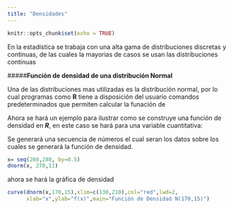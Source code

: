 ```yaml
---
title: "Densidades"
---
```


```r
knitr::opts_chunk$set(echo = TRUE)
```
En la estadística se trabaja con una alta gama de distribuciones discretas y continuas, de las cuales la mayorias de casos se usan las distribuciones continuas 


#####**Función de densidad de una distribución Normal**

Una de las distribuciones mas utilizadas es la distribución normal, por lo cual programas como **R** tiene a disposición del usuario comandos predeterminados que permiten calcular la funación de  

Ahora se hará un ejemplo para ilustrar como se construye una función de densidad en  ***R***, en este caso se hará para una variable cuantitativa:

Se generará una secuencia de números el cual seran los datos sobre los cuales se generará la función de densidad. 
```r
x= seq(260,280, by=0.5)
dnorm(x, 270,11)
```


ahora se hará la gráfica de densidad
```r
curve(dnorm(x,170,15),xlim=c(130,210),col="red",lwd=2,
      xlab="x",ylab="f(x)",main="Función de Densidad N(170,15)")
```

